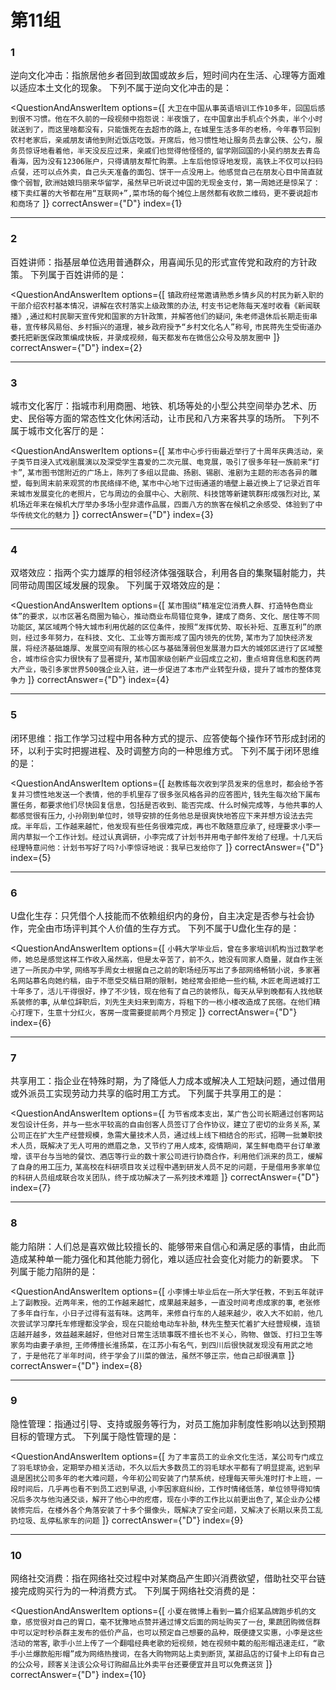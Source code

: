 
<AnswerCard/>

# 第11组

### 1
逆向文化冲击：指旅居他乡者回到故国或故乡后，短时间内在生活、心理等方面难以适应本土文化的现象。
下列不属于逆向文化冲击的是：

<QuestionAndAnswerItem
    options={[
        `大卫在中国从事英语培训工作10多年，回国后感到很不习惯。他在不久前的一段视频中抱怨说：半夜饿了，在中国拿出手机点个外卖，半个小时就送到了，而这里啥都没有，只能饿死在去超市的路上`,
        `在城里生活多年的老杨，今年春节回到农村老家后，亲戚朋友请他到附近饭店吃饭。开席后，他习惯性地让服务员去拿公筷、公勺，服务员惊讶地看着他，半天没反应过来，亲戚们也觉得他怪怪的`,
        `留学刚回国的小吴约朋友去青岛看海，因为没有12306账户，只得请朋友帮忙购票。上车后他惊讶地发现，高铁上不仅可以扫码点餐，还可以点外卖，自己头天准备的面包、饼干一点没用上。他感觉自己在朋友心目中简直就像个弱智`,
        `欧洲姑娘玛丽来华留学，虽然早已听说过中国的无现金支付，第一周她还是惊呆了：楼下卖红薯的大爷都在用“互联网+”,菜市场的每个摊位上居然都有收款二维码，更不要说超市和商场了`
    ]}
    correctAnswer={"D"}
    index={1}
>

</QuestionAndAnswerItem>

------

### 2
百姓讲师：指基层单位选用普通群众，用喜闻乐见的形式宣传党和政府的方针政策。
下列属于百姓讲师的是：

<QuestionAndAnswerItem
    options={[
        `镇政府经常邀请熟悉乡情乡风的村民为新入职的干部介绍农村基本情况，讲解在农村落实上级政策的办法`,
        `村支书记老陈每天准时收看《新闻联播》,通过和村民聊天宣传党和国家的方针政策，并解答他们的疑问`,
        `朱老师退休后长期走街串巷，宣传移风易俗、乡村振兴的道理，被乡政府授予“乡村文化名人”称号`,
        `市民蒋先生受街道办委托把新医保政策编成快板，并录成视频，每天都发布在微信公众号及朋友圈中`
    ]}
    correctAnswer={"D"}
    index={2}
>

</QuestionAndAnswerItem>

------

### 3
城市文化客厅：指城市利用商圈、地铁、机场等处的小型公共空间举办艺术、历史、民俗等方面的常态性文化休闲活动，让市民和八方来客共享的场所。
下列不属于城市文化客厅的是：

<QuestionAndAnswerItem
    options={[
        `某市中心步行街最近举行了十周年庆典活动，亲子类节目浸入式戏剧展演以及深受学生喜爱的二次元展、电竞展，吸引了很多年轻一族前来“打卡”`,
        `某市图书馆附近的广场上，陈列了多组以昆曲、扬剧、锡剧、淮剧为主题的形态各异的雕塑，每到周末前来观赏的市民络绎不绝`,
        `某市中心地下过街通道的墙壁上最近换上了记录近百年来城市发展变化的老照片，它与周边的会展中心、大剧院、科技馆等新建筑群形成强烈对比`,
        `某机场近年来在候机大厅举办多场小型非遗作品展，四面八方的旅客在候机之余感受、体验到了中华传统文化的魅力`
    ]}
    correctAnswer={"D"}
    index={3}
>

</QuestionAndAnswerItem>

------

### 4
双塔效应：指两个实力雄厚的相邻经济体强强联合，利用各自的集聚辐射能力，共同带动周围区域发展的现象。
下列属于双塔效应的是：

<QuestionAndAnswerItem
    options={[
        `某市围绕“精准定位消费人群、打造特色商业体”的要求，以市区著名商圈为轴心，推动商业布局错位竞争，建成了商务、文化、居住等不同功能区`,
        `某区域两个特大城市利用优越的区位条件，按照“发挥优势、取长补短、互惠互利”的原则，经过多年努力，在科技、文化、工业等方面形成了国内领先的优势`,
        `某市为了加快经济发展，将经济基础雄厚、发展空间有限的核心区与基础薄弱但发展潜力巨大的城郊区进行了区域整合，城市综合实力很快有了显著提升`,
        `某市国家级创新产业园成立之初，重点培育信息和医药两大产业，吸引多家世界500强企业入驻，进一步促进了本市产业转型升级，提升了城市的整体竞争力`
    ]}
    correctAnswer={"D"}
    index={4}
>

</QuestionAndAnswerItem>

------

### 5
闭环思维：指工作学习过程中用各种方式的提示、应答使每个操作环节形成封闭的环，以利于实时把握进程、及时调整方向的一种思维方式。
下列不属于闭环思维的是：

<QuestionAndAnswerItem
    options={[
        `赵教练每次收到学员发来的信息时，都会给予答复并习惯性地发送一个表情，他的手机里存了很多张风格各异的应答图片`,
        `钱先生每次给下属布置任务，都要求他们尽快回复信息，包括是否收到、能否完成、什么时候完成等，与他共事的人都感觉很有压力`,
        `小孙刚到单位时，领导安排的任务他总是很爽快地答应下来并想方设法去完成。半年后，工作越来越忙，他发现有些任务很难完成，再也不敢随意应承了`,
        `经理要求小李一周内草拟一个工作计划。经过认真调研，小李完成了计划书并用电子邮件发给了经理。十几天后经理特意问他：计划书写好了吗?小李惊讶地说：我早已发给你了`
    ]}
    correctAnswer={"D"}
    index={5}
>

</QuestionAndAnswerItem>

------

### 6
U盘化生存：只凭借个人技能而不依赖组织内的身份，自主决定是否参与社会协作，完全由市场评判其个人价值的生存方式。
下列不属于U盘化生存的是：

<QuestionAndAnswerItem
    options={[
        `小韩大学毕业后，曾在多家培训机构当过数学老师，她总是感觉这样工作收入虽然高，但是太辛苦了，前不久，她没有同家人商量，就自作主张进了一所民办中学`,
        `网络写手周女士根据自己之前的职场经历写出了多部网络畅销小说，多家著名网站慕名向她约稿，由于不愿受交稿日期的限制，她经常会拒绝一些约稿`,
        `木匠老周进城打工十年多了，活儿干得很好，挣了不少钱，现在他有了自己的装修队，每天从早到晚都有人找他联系装修的事`,
        `从单位辞职后，刘先生夫妇来到南方，将租下的一栋小楼改造成了民宿。在他们精心打理下，生意十分红火，客房一度需要提前两个月预定`
    ]}
    correctAnswer={"D"}
    index={6}
>

</QuestionAndAnswerItem>

------

### 7
共享用工：指企业在特殊时期，为了降低人力成本或解决人工短缺问题，通过借用或外派员工实现劳动力共享的临时用工方式。
下列属于共享用工的是：

<QuestionAndAnswerItem
    options={[
        `为节省成本支出，某广告公司长期通过创客网站发包设计任务，并与一些水平较高的自由创客人员签订了合作协议，建立了密切的业务关系`,
        `某公司正在扩大生产经营规模，急需大量技术人员，通过线上线下相结合的形式，招聘一批兼职技术人员，既解决了无人可用的燃眉之急，又节约了用人成本`,
        `疫情期间，某生鲜电商平台订单激增，该平台与当地的餐饮、酒店等行业的数十家公司进行协商合作，利用他们派来的员工，缓解了自身的用工压力`,
        `某高校在科研项目攻关过程中遇到研发人员不足的问题，于是借用多家单位的科研人员组成联合攻关团队，终于成功解决了一系列技术难题`
    ]}
    correctAnswer={"D"}
    index={7}
>

</QuestionAndAnswerItem>

------

### 8
能力陷阱：人们总是喜欢做比较擅长的、能够带来自信心和满足感的事情，由此而造成某种单一能力强化和其他能力弱化，难以适应社会变化对能力的新要求。
下列属于能力陷阱的是：

<QuestionAndAnswerItem
    options={[
        `小李博士毕业后在一所大学任教，不到五年就评上了副教授。近两年来，他的工作越来越忙，成果越来越多，一直没时间考虑成家的事`,
        `老张修了多年自行车，小日子过得有滋有味。这两年，来修自行车的人越来越少，收入大不如前，他几次尝试学习摩托车修理都没学会，现在只能给电动车补胎`,
        `林先生整天忙着扩大经营规模，连锁店越开越多，效益越来越好，但他对日常生活琐事既不擅长也不关心，购物、做饭、打扫卫生等家务均由妻子承担`,
        `王师傅擅长淮扬菜，在江苏小有名气，到四川后很快就发现没有用武之地了，于是他花了半年时间，终于学会了川菜的做法，虽然不够正宗，他自己却很满意`
    ]}
    correctAnswer={"D"}
    index={8}
>

</QuestionAndAnswerItem>

------

### 9
隐性管理：指通过引导、支持或服务等行为，对员工施加非制度性影响以达到预期目标的管理方式。
下列属于隐性管理的是：

<QuestionAndAnswerItem
    options={[
        `为了丰富员工的业余文化生活，某公司专门成立了羽毛球协会，定期举办相关活动，不久以后大多数员工的羽毛球水平都有了明显提高`,
        `迟到早退是困扰公司多年的老大难问题，今年初公司安装了门禁系统，经理每天带头准时打卡上班，一段时间后，几乎再也看不到员工迟到早退`,
        `小李因家庭纠纷，工作时情绪低落，单位领导得知情况后多次与他沟通交谈，解开了他心中的疙瘩，现在小李的工作比以前更出色了`,
        `某企业办公楼装修完后，在楼外各个角落安装了十多个摄像头，既解决了安全问题，又解决了长期以来员工乱扔垃圾、乱停私家车的问题`
    ]}
    correctAnswer={"D"}
    index={9}
>

</QuestionAndAnswerItem>

------

### 10
网络社交消费：指在网络社交过程中对某商品产生即兴消费欲望，借助社交平台链接完成购买行为的一种消费方式。
下列属于网络社交消费的是：

<QuestionAndAnswerItem
    options={[
        `小夏在微博上看到一篇介绍某品牌跑步机的文章，感觉很对自己的胃口，毫不犹豫地点赞并通过博文后面的网址购买了一台`,
        `果蔬团购微信群中可以定时秒杀群主发布的低价产品，也可以预定自己想要的品种，既便捷又实惠，小李是这些活动的常客`,
        `歌手小兰上传了一个翻唱经典老歌的短视频，她在视频中戴的船形帽迅速走红，“歌手小兰爆款船形帽”成为网络热搜词，在各大购物网站上卖到断货`,
        `某甜品店的订餐卡上印有自己的公众号，顾客关注该公众号订购甜品比外卖平台还要便宜并且可以免费送货`
    ]}
    correctAnswer={"D"}
    index={10}
>

</QuestionAndAnswerItem>
